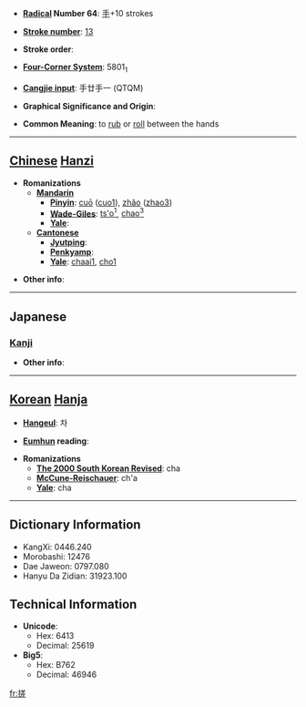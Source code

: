 * '''[[Wiktionary:Chinese radical index| Radical]] Number 64''': [[Wiktionary:Chinese radical index 手|手]]+10 strokes

* '''[[Wiktionary:Chinese total strokes index|Stroke number]]''': [[Wiktionary:Chinese total strokes index 13|13]]

* '''Stroke order''': 

* '''[[Wiktionary:Chinese four corner index|Four-Corner System]]''': 5801<sub>1</sub>

* '''[[Wiktionary:Chinese Cangjie index|Cangjie input]]''': 手廿手一 (QTQM)

* '''Graphical Significance and Origin''': 

* '''Common Meaning''': to [[rub]] or [[roll]] between the hands

----

== [[Chinese]] [[Hanzi]] ==

* '''Romanizations'''
** '''[[Mandarin]]'''
*** '''[[Pinyin]]''': [[cuō]] ([[cuo1]]), [[zhǎo]] ([[zhao3]])
*** '''[[Wade-Giles]]''': [[ts'o1|ts'o<sup>1</sup>]], [[chao3|chao<sup>3</sup>]]
*** '''[[Yale]]''': 
** '''[[Cantonese]]'''
*** '''[[Jyutping]]''':
*** '''[[Penkyamp]]''': 
*** '''[[Yale]]''': [[chaai1]], [[cho1]]

* '''Other info''': 

----

==Japanese==
===[[Kanji]]===
{{kanji|on readings=[[さ]] (sa), [[さい]] (sai)
|kun readings=[[よる]] (yoru)
}}

* '''Other info''':  

----

== [[Korean]] [[Hanja]] ==

* '''[[Hangeul]]''': 차

* '''[[Eumhun]] reading''': 

* '''Romanizations'''
** '''[[The 2000 South Korean Revised Romanization|The 2000 South Korean Revised]]''': cha
** '''[[McCune-Reischauer]]''': ch'a
** '''[[Yale]]''': cha

----

== Dictionary Information ==

* KangXi: 0446.240
* Morobashi: 12476
* Dae Jaweon: 0797.080
* Hanyu Da Zidian: 31923.100

== Technical Information ==

* '''Unicode''':
** Hex: 6413
** Decimal: 25619
* '''Big5''':
** Hex: B762
** Decimal: 46946

[[fr:搓]]